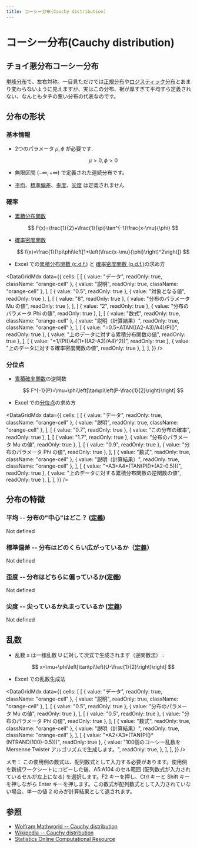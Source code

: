 ```yaml
---
title: コーシー分布(Cauchy distribution)
---
```



# コーシー分布(Cauchy distribution)

## チョイ悪分布コーシー分布

[単峰分布](/docs/glossary#unimodal)で、左右対称。一目見ただけでは[正規分布](normal-distribution-single.mdx)や[ロジスティック分布](logistic-distribution.mdx)とあまり変わらないように見えますが、実はこの分布、裾が厚すぎて平均すら定義されない、なんともタチの悪い分布の代表なのです。

## 分布の形状

### 基本情報

- 2つのパラメータ $\mu, \phi$ が必要です.

  $$
  \mu>0,\phi>0
  $$

- 無限区間 $(-\infty,+\infty)$ で定義された連続分布です。
- [平均](/docs/glossary#central-moment)、[標準偏差](/docs/glossary#standard-deviation)、[歪度](/docs/glossary#skewness)、[尖度](/docs/glossary#kurtosis) は定義されません

### 確率

- [累積分布関数](/docs/glossary#cumulative-distribution-function)

  $$
  F(x)=\frac{1}{2}+\frac{1}{\pi}\tan^{-1}\frac{x-\mu}{\phi}
  $$

- [確率密度関数](/docs/glossary#probability-density-function)

  $$
  f(x)=\frac{1}{\pi\phi\left[1+\left(\frac{x-\mu}{\phi}\right)^2\right]}
  $$

- Excel での[累積分布関数 (c.d.f.)](/docs/glossary#cumulative-distribution-function) と [確率密度関数 (p.d.f.)](/docs/glossary#probability-density-function)の求め方

<DataGridMdx
  data={{
    cells: [
      [
        { value: "データ", readOnly: true, className: "orange-cell" },
        { value: "説明", readOnly: true, className: "orange-cell" },
      ],
      [
        { value: "0.5", readOnly: true },
        { value: "対象となる値", readOnly: true },
      ],
      [
        { value: "8", readOnly: true },
        { value: "分布のパラメータ Mu の値", readOnly: true },
      ],
      [
        { value: "2", readOnly: true },
        { value: "分布のパラメータ Phi の値", readOnly: true },
      ],
      [
        { value: "数式", readOnly: true, className: "orange-cell" },
        { value: "説明（計算結果）", readOnly: true, className: "orange-cell" },
      ],
      [
        { value: "=0.5+ATAN((A2-A3)/A4)/PI()", readOnly: true },
        { value: "上のデータに対する累積分布関数の値", readOnly: true },
      ],
      [
        { value: "=1/(PI()*A4*(1+((A2-A3)/A4)^2))", readOnly: true },
        { value: "上のデータに対する確率密度関数の値", readOnly: true },
      ],
    ],
  }}
/>

### 分位点

- [累積確率関数](/docs/glossary#cumulative-distribution-function)の逆関数

  $$
  F^{-1}(P)=\mu+\phi\left[\tan\pi\left(P-\frac{1}{2}\right)\right]
  $$

- Excel での[分位点](/docs/glossary#quantile)の求め方

<DataGridMdx
  data={{
    cells: [
      [
        { value: "データ", readOnly: true, className: "orange-cell" },
        { value: "説明", readOnly: true, className: "orange-cell" },
      ],
      [
        { value: "0.7", readOnly: true },
        { value: "この分布の確率", readOnly: true },
      ],
      [
        { value: "1.7", readOnly: true },
        { value: "分布のパラメータ Mu の値", readOnly: true },
      ],
      [
        { value: "0.9", readOnly: true },
        { value: "分布のパラメータ Phi の値", readOnly: true },
      ],
      [
        { value: "数式", readOnly: true, className: "orange-cell" },
        { value: "説明（計算結果）", readOnly: true, className: "orange-cell" },
      ],
      [
        { value: "=A3+A4*(TAN(PI()*(A2-0.5)))", readOnly: true },
        { value: "上のデータに対する累積分布関数の逆関数の値", readOnly: true },
      ],
    ],
  }}
/>

## 分布の特徴

### 平均 -- 分布の"中心"はどこ？ ([定義](/docs/glossary#central-moment))

Not defined

### 標準偏差 -- 分布はどのくらい広がっているか（[定義](/docs/glossary#standard-deviation)）

Not defined

### 歪度 -- 分布はどちらに偏っているか([定義](/docs/glossary#skewness))

Not defined

### 尖度 -- 尖っているか丸まっているか ([定義](/docs/glossary#kurtosis))

Not defined

## 乱数

- 乱数 x は一様乱数 U に対して次式で生成されます（逆関数法） :

  $$
  x=\mu+\phi\left[\tan\pi\left(U-\frac{1}{2}\right)\right]
  $$

- Excel での乱数生成法

<DataGridMdx
  data={{
    cells: [
      [
        { value: "データ", readOnly: true, className: "orange-cell" },
        { value: "説明", readOnly: true, className: "orange-cell" },
      ],
      [
        { value: "0.5", readOnly: true },
        { value: "分布のパラメータ Mu の値", readOnly: true },
      ],
      [
        { value: "0.5", readOnly: true },
        { value: "分布のパラメータ Phi の値", readOnly: true },
      ],
      [
        { value: "数式", readOnly: true, className: "orange-cell" },
        { value: "説明（計算結果）", readOnly: true, className: "orange-cell" },
      ],
      [
        { value: "=A2+A3*(TAN(PI()*(NTRAND(100)-0.5)))", readOnly: true },
        {
          value:
            "100個のコーシー乱数を Mersenne Twister アルゴリズムで生成します。",
          readOnly: true,
        },
      ],
    ],
  }}
/>

メモ： この使用例の数式は、配列数式として入力する必要があります。使用例を新規ワークシートにコピーした後、A5:A104 のセル範囲 (配列数式が入力されているセルが左上になる) を選択します。F2 キーを押し、Ctrl キーと Shift キーを押しながら Enter キーを押します。この数式が配列数式として入力されていない場合、単一の値 2 のみが計算結果として返されます。

## 参照

- [Wolfram Mathworld -- Cauchy distribution](http://mathworld.wolfram.com/CauchyDistribution.html)
- [Wikipedia -- Cauchy distribution](http://en.wikipedia.org/wiki/Cauchy_distribution)
- [Statistics Online Computational Resource](http://www.socr.ucla.edu/htmls/SOCR_Distributions.html)
